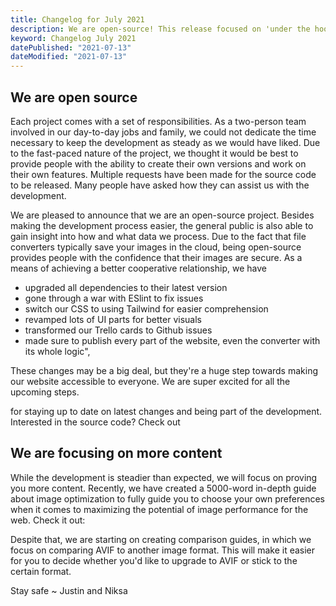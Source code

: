 ```yaml
---
title: Changelog for July 2021
description: We are open-source! This release focused on 'under the hood' changes, like switching to TailwindCSS.
keyword: Changelog July 2021
datePublished: "2021-07-13"
dateModified: "2021-07-13"
---
```


## We are open source

Each project comes with a set of responsibilities. As a two-person team involved in our day-to-day jobs and family, we could not dedicate the time necessary to keep the development as steady as we would have liked. Due to the fast-paced nature of the project, we thought it would be best to provide people with the ability to create their own versions and work on their own features. Multiple requests have been made for the source code to be released. Many people have asked how they can assist us with the development.

We are pleased to announce that we are an open-source project. Besides making the development process easier, the general public is also able to gain insight into how and what data we process. Due to the fact that file converters typically save your images in the cloud, being open-source provides people with the confidence that their images are secure. As a means of achieving a better cooperative relationship, we have

- upgraded all dependencies to their latest version
- gone through a war with ESlint to fix issues
- switch our CSS to using Tailwind for easier comprehension
- revamped lots of UI parts for better visuals
- transformed our Trello cards to Github issues
- made sure to publish every part of the website, even the converter with its whole logic",

These changes may be a big deal, but they're a huge step
towards making our website accessible to everyone. We are super excited for all the
upcoming steps.

<Link text="Join our Discord" href="discord.com/invite/6w42YpF5hm" />
for staying up to date on latest changes and being part of the development. Interested
in the source code? Check out
<Link text="Github." href="github.com/justinschmitz97/avif.io/" />

## We are focusing on more content

While the development is steadier than expected, we will focus on proving you more content. Recently, we have created a 5000-word in-depth guide about image optimization to fully guide you to choose your own preferences when it comes to maximizing the potential of image performance for the web. Check it out:

<Link
  text="Image Web Performance Guide"
  href="/blog/articles/optimize-images-for-web-performance/"
/>

Despite that, we are starting on creating comparison guides, in which we focus on comparing AVIF to another image format. This will make it easier for you to decide whether you'd like to upgrade to AVIF or stick to the certain format.

<Link
  text="Explore our current comparison articles here"
  href="/blog/#comparisons"
/>

Stay safe ~ Justin and Niksa

